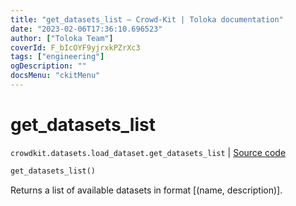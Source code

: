 ```yaml
---
title: "get_datasets_list — Crowd-Kit | Toloka documentation"
date: "2023-02-06T17:36:10.696523"
author: ["Toloka Team"]
coverId: F_bIcOYF9yjrxkPZrXc3
tags: ["engineering"]
ogDescription: ""
docsMenu: "ckitMenu"
---
```


# get_datasets_list
`crowdkit.datasets.load_dataset.get_datasets_list` | [Source code](https://github.com/Toloka/crowd-kit/blob/v1.2.0/crowdkit/datasets/load_dataset.py#L32)

```python
get_datasets_list()
```

Returns a list of available datasets in format [(name, description)].